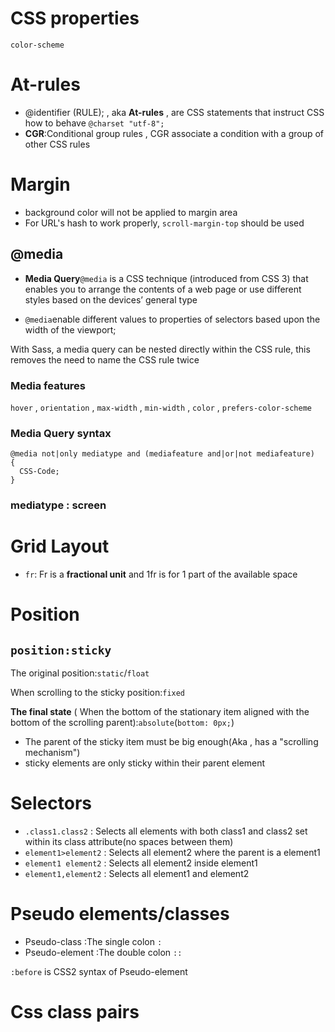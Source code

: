 # CSS properties
`color-scheme` 


# At-rules
- @identifier (RULE); , aka **At-rules** , are CSS statements that instruct CSS how to behave
`@charset "utf-8";`
- **CGR**:Conditional group rules , CGR associate a condition with a group of other CSS rules
# Margin
* background color will not be applied to margin area
* For URL's hash to work properly, `scroll-margin-top`
    should be used

## @media
- **Media Query**`@media` is a CSS technique (introduced from CSS 3) that enables you to arrange the contents of a web page or use
different styles based on the devices’ general type

- `@media`enable different values to properties of selectors based upon the width of the viewport;

With Sass, a media query can be nested directly within the CSS rule, this removes the need to name the CSS rule twice



### Media features

`hover` , `orientation` , `max-width` , `min-width` , `color` , `prefers-color-scheme`
### Media Query syntax
```
@media not|only mediatype and (mediafeature and|or|not mediafeature) 
{
  CSS-Code;
}
```
### mediatype : screen
# Grid Layout
- `fr`: Fr is a **fractional unit** and 1fr is for 1 part of the available space

# Position
## `position:sticky`
The original position:`static`/`float`

When scrolling to the sticky position:`fixed`

**The final state** ( When the bottom of the stationary item aligned with the bottom of the scrolling parent):`absolute`(`bottom: 0px;`)

- The parent of the sticky item must be big enough(Aka , has a "scrolling mechanism")
- sticky elements are only sticky within their parent element

# Selectors
- `.class1.class2` : Selects all elements with both class1 and class2 set within its class attribute(no spaces between them)
- `element1>element2` : Selects all element2 where the parent is a element1
- `element1 element2` : Selects all element2 inside element1
- `element1,element2` : Selects all element1 and element2

# Pseudo elements/classes
- Pseudo-class :The single colon `:`
- Pseudo-element :The double colon `::`

`:before` is CSS2 syntax of Pseudo-element

# Css class pairs
